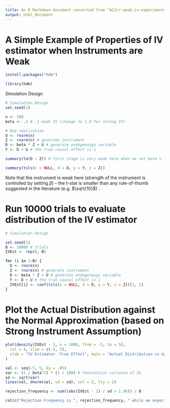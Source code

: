 ```yaml
---
title: An R Markdown document converted from "AC2/r-weak-iv-experiments.irnb"
output: html_document
---
```


# A Simple Example of Properties of IV estimator when Instruments are Weak

```r
install.packages("hdm")
```

```r
library(hdm)
```

Simulation Design

```r
# Simulation Design
set.seed(1)

n <- 100
beta <- .1 # .1 weak IV (change to 1.0 for strong IV)

# One realization
U <- rnorm(n)
Z <- rnorm(n) # generate instrument
D <- beta * Z + U # generate endogenougs variable
Y <- D + U # the true causal effect is 1

summary(lm(D ~ Z)) # first stage is very weak here when we set beta = .1
```

```r
summary(tsls(x = NULL, d = D, y = Y, z = Z))
```

Note that the instrument is weak here (strength of the instrument is controlled by setting $\beta$) -- the t-stat is smaller than any rule-of-thumb suggested in the literature (e.g. $\sqrt{10}$) .

# Run 10000 trials to evaluate distribution of the IV estimator

```r
# Simulation Design

set.seed(1)
B <- 10000 # trials
IVEst <- rep(0, B)

for (i in 1:B) {
  U <- rnorm(n)
  Z <- rnorm(n) # generate instrument
  D <- beta * Z + U # generate endogenougs variable
  Y <- D + U # the true causal effect is 1
  IVEst[i] <- coef(tsls(x = NULL, d = D, y = Y, z = Z))[1, 1]
}
```

# Plot the Actual Distribution against the Normal Approximation (based on Strong Instrument Assumption)

```r
plot(density(IVEst - 1, n = 1000, from = -5, to = 5),
  col = 4, xlim = c(-5, 5),
  xlab = "IV Estimator -True Effect", main = "Actual Distribution vs Gaussian"
)

val <- seq(-5, 5, by = .05)
var <- (1 / beta^2) * (1 / 100) # theoretical variance of IV
sd <- sqrt(var)
lines(val, dnorm(val, sd = sd), col = 2, lty = 2)

rejection_frequency <- sum((abs(IVEst - 1) / sd > 1.96)) / B

cat(c("Rejection Frequency is ", rejection_frequency, " while we expect it to be .05"))
```

